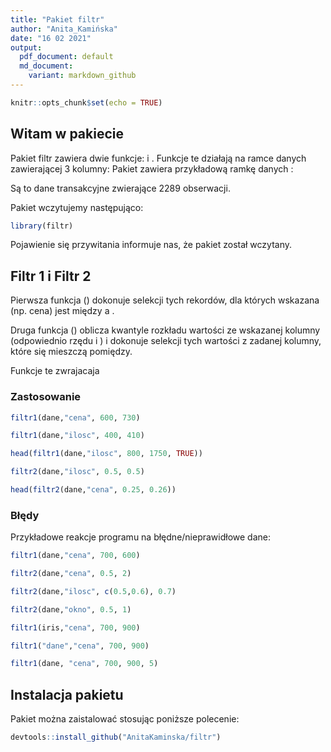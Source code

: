 ---
title: "Pakiet filtr"
author: "Anita_Kamińska"
date: "16 02 2021"
output:
  pdf_document: default
  md_document:
    variant: markdown_github
---

```{r setup, include=FALSE}
knitr::opts_chunk$set(echo = TRUE)
```

## Witam w pakiecie \texttt{filtr}

Pakiet filtr zawiera dwie funkcje: \texttt{filtr1} i \texttt{filtr2}.\newline
Funkcje te działają na ramce danych zawierającej 3 kolumny:
\begin{itemize}
\item data (rok-miesiąc-dzień),    
\item cena,
\item ilość.
\end{itemize}

Pakiet zawiera przykładową ramkę danych \texttt{dane}:
\begin{itemize}
\item data z każdego dnia od 2014-11-01 do 2021-02-05,
\item cena z rozkładu normalnego o średnej 1000 i odchylenie standardowe 100,
\item ilość zbudowana losowo spośród liczb od 1 do 2289 - losowanie liczb ze zwracaniem.
\end{itemize}
Są to dane transakcyjne zwierające 2289 obserwacji.

Pakiet wczytujemy następująco:
```{r}
library(filtr)
```

Pojawienie się przywitania informuje nas, że pakiet został wczytany.  


## Filtr 1  i Filtr 2   
Pierwsza funkcja (\texttt{filtr1(dane, kolumna, limit\_dolny, limit\_górny, flaga=FALSE)}) dokonuje selekcji tych rekordów, dla których wskazana \texttt{kolumna} (np. cena) jest między \texttt{limit\_dolny} a \texttt{limit\_górny}.
  
Druga funkcja (\texttt{filtr2(dane, kolumna, kwantyl\_dolny, kwantyl\_górny, flaga=FALSE)}) oblicza kwantyle rozkładu wartości ze wskazanej kolumny (odpowiednio rzędu \texttt{kwantyl\_dolny} i \texttt{kwantyl\_górny}) i dokonuje selekcji tych wartości z zadanej kolumny, które się mieszczą pomiędzy.  
  
Funkcje te zwrajacaja
\begin{itemize}
     \item dla \texttt{flaga=FALSE} zawezona ramke (tylko rekordy spelniajace warunki filtru),
     \item dla \texttt{flaga=TRUE} z pelna ramke z dodatkowa kolumna FLAGA (1, gdy wiersz/rekord spelnia krytrium                filtru, 0 gdy nie spelnia).
\end{itemize}



### Zastosowanie  

<!-- Ceny od 600 do 730 zł:  -->
```{r}
filtr1(dane,"cena", 600, 730)
```

<!-- Ilość od 400 do 410 sztuk: -->
```{r}
filtr1(dane,"ilosc", 400, 410)
```

<!-- Gdy \texttt{flaga} jest ustawiona na TRUE: -->
```{r}
head(filtr1(dane,"ilosc", 800, 1750, TRUE))
```

<!-- Mediana (kwantyl= 0.5) ilości wynosi 1135: -->
```{r}
filtr2(dane,"ilosc", 0.5, 0.5)
```

<!-- Cena od kawantyla 0.25 do kwantyla 0.26: -->

```{r}
head(filtr2(dane,"cena", 0.25, 0.26))
```
\newpage
### Błędy

Przykładowe reakcje programu na błędne/nieprawidłowe dane:


```{r, error=TRUE}
filtr1(dane,"cena", 700, 600)
```
```{r, error=TRUE}
filtr2(dane,"cena", 0.5, 2)
```

```{r, error=TRUE}
filtr2(dane,"ilosc", c(0.5,0.6), 0.7)
```
```{r, error=TRUE}
filtr2(dane,"okno", 0.5, 1)
```


```{r, error=TRUE}
filtr1(iris,"cena", 700, 900)
```


```{r, error=TRUE}
filtr1("dane","cena", 700, 900)
```

```{r, error=TRUE}
filtr1(dane, "cena", 700, 900, 5)
```
## Instalacja pakietu

Pakiet \texttt{filtr} można zaistalować stosując poniższe polecenie:

```{r, eval=FALSE}
devtools::install_github("AnitaKaminska/filtr")
```




